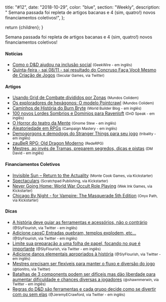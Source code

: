 
  title: "#12",
  date: "2018-10-29",
  color: "blue",
  section: "Weekly",
  description:
    "    Semana passada foi repleta de artigos bacanas e 4 (sim, quatro!) novos financiamentos coletivos!",
};

  return <InternalLayout meta={meta}>{children}</InternalLayout>;
}

Semana passada foi repleta de artigos bacanas e 4 (sim, quatro!) novos financiamentos coletivos!

#### Notícias

- [Como o D&D ajudou na inclusão social] <small>(GeekWire - em inglês)</small>
- [Quinta-feira - sai 08/11 - sai resultado do Concruso Faça Você Mesmo de Criação de Jogos] <small>(Secular Games, via Twitter)</small>

#### Artigos

- [Usando Grid de Combate divididos por Zonas] <small>(Mundos Colidem)</small>
- [Os exploradores de hexágonos: O modelo Pointcrawl] <small>(Mundos Colidem)</small>
- [Caminhos de História do Burn Bryte] <small>(World Builder Blog - em inglês)</small>
- [100 novos Lordes Sombrios e Domínios para Ravenloft] <small>(DnD Speak - em inglês)</small>
- [O Horror do teatro da Mente] <small>(Gnome Stew - em inglês)</small>
- [Aleatoriedade em RPGs] <small>(Campaign Mastery - em inglês)</small>
- [Demogorgons e demodogs do Stranger Things para seu jogo] <small>(tribality - em inglês)</small>
- [zauBeR RPG: Old Dragon Moderno] <small>(RedeRPG)</small>
- [Mestres, ao invés de Tramas, preparem segredos, dicas e pistas] <small>(DM David - em inglês)</small>

#### Financiamentos Coletivos

- [Invisible Sun – Return to the Actuality] <small>(Monte Cook Games, via Kickstarter)</small>
- [Spectaculars] <small>(Scratchpad Publishing, via Kickstarter)</small>
- [Never Going Home: World War Occult Role Playing] <small>(Wek Ink Games, via Kickstarter)</small>
- [Chicago By Night - for Vampire: The Masquerade 5th Edition] <small>(Onyx Path, via Kickstarter)</small>

#### Dicas

- [A história deve guiar as ferramentas e acessórios, não o contrário] <small>(@SlyFlourish, via Twitter - em inglês)</small>
- [Adicione caosÇ Entradas quebram, templos explodem, etc...] <small>(@SlyFlourish, via Twitter - em inglês)</small>
- [Limite sua preparação a uma folha de papel, focando no que é importante] <small>(@SlyFlourish, via Twitter - em inglês)</small>
- [Adicione danos elementais apropriados à história] <small>(@SlyFlourish, via Twitter - em inglês)</small>
- [Mestres precisam ser flexíveis para manter o fluxo e diversão do jogo] <small>(@tionitro, via Twitter)</small>
- [Batalhas de 3 components podem ser difíceis mas dão liberdade para aumentar dificuldade e chances diversas a jogadores] <small>(@shawnmerwin, via Twitter - em inglês)</small>
- [Regras do D&D são ferramentas e cada grupo decide como se divertir com ou sem elas] <small>(@JeremyECrawford, via Twitter - em inglês)</small>

[usando grid de combate divididos por zonas]: https://mundoscolidem.com.br/grid-zonas/
[os exploradores de hexágonos: o modelo pointcrawl]: https://mundoscolidem.com.br/os-exploradores-de-hexagonos-o-modelo-pointcrawl/
[caminhos de história do burn bryte]: https://worldbuilderblog.me/2018/11/01/burn-bryte-story-paths/
[100 novos lordes sombrios e domínios para ravenloft]: http://dndspeak.com/2018/11/100-new-darklords-and-domains-in-the-ravenloft-setting/
[o horror do teatro da mente]: https://gnomestew.com/game-mastering/gming-advice/the-horror-of-the-minds-eye/
[aleatoriedade em rpgs]: http://www.campaignmastery.com/blog/randomness-in-rpgs/
[demogorgons e demodogs do stranger things para seu jogo]: https://www.tribality.com/2018/10/29/strager-things-demogorgon-and-demodogs-for-your-game/
[invisible sun – return to the actuality]: https://www.kickstarter.com/projects/montecookgames/invisible-sun-return-to-the-actuality?ref=rpgdomestre.com
[spectaculars]: https://www.kickstarter.com/projects/481478805/spectaculars?ref=rpgdomestre.com
[never going home: world war occult role playing]: https://www.kickstarter.com/projects/2103068465/never-going-home-world-war-occult-role-playing/?ref=rpgdomestre.com
[chicago by night - for vampire: the masquerade 5th edition]: https://www.kickstarter.com/projects/200664283/chicago-by-night-for-vampire-the-masquerade-5th-ed?ref=rpgdomestre.com
[zauber rpg: old dragon moderno]: https://www.rederpg.com.br/2018/10/30/zauber-rpg-old-dragon-moderno-resenha/
[como o d&d ajudou na inclusão social]: https://www.geekwire.com/2018/dungeons-dragons-diversity-worlds-influential-rpg-turned-tables-inclusion/
[mestres, ao invés de tramas, preparem segredos, dicas e pistas]: http://dmdavid.com/tag/dungeon-masters-instead-of-plots-prepare-secrets-clues-and-leads/
[a história deve guiar as ferramentas e acessórios, não o contrário]: https://twitter.com/SlyFlourish/status/1058403874078363648
[adicione caosç entradas quebram, templos explodem, etc...]: https://twitter.com/SlyFlourish/status/1058026555027394560
[limite sua preparação a uma folha de papel, focando no que é importante]: https://twitter.com/SlyFlourish/status/1057286522855141377
[adicione danos elementais apropriados à história]: https://twitter.com/SlyFlourish/status/1056939438746558464
[mestres precisam ser flexíveis para manter o fluxo e diversão do jogo]: https://twitter.com/tionitro/status/1057783386121605122
[quinta-feira - sai 08/11 - sai resultado do concruso faça você mesmo de criação de jogos]: https://twitter.com/SecularGames/status/1057329388122001409
[batalhas de 3 components podem ser difíceis mas dão liberdade para aumentar dificuldade e chances diversas a jogadores]: https://twitter.com/shawnmerwin/status/1057423373859545088
[regras do d&d são ferramentas e cada grupo decide como se divertir com ou sem elas]: https://twitter.com/JeremyECrawford/status/1056960550146461700
